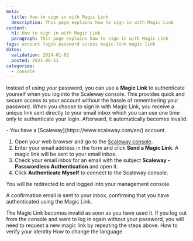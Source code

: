 ```yaml
---
meta:
  title: How to sign in with Magic Link
  description: This page explains how to sign in with Magic Link
content:
  h1: How to sign in with Magic Link
  paragraph: This page explains how to sign in with Magic Link
tags: account login password access magic-link magic link
dates:
  validation: 2024-01-02
  posted: 2021-06-11
categories:
  - console
---
```


Instead of using your password, you can use a **Magic Link** to authenticate yourself when you log into the Scaleway console. This provides quick and secure access to your account without the hassle of remembering your password. When you choose to sign in with Magic Link, you receive a unique link sent directly to your email inbox which you can use one time only to authenticate your login. Afterward, it automatically becomes invalid.

<Message type="requirement">
  - You have a [Scaleway](https://www.scaleway.com/en/) account.
</Message>

1. Open your web browser and go to the [Scaleway console](https://console.scaleway.com).
2. Enter your email address in the form and click **Send a Magic Link**.
   A magic link will be sent to your email inbox.
3. Check your email inbox for an email with the subject **Scaleway - Passwordless Authentication** and open it.
4. Click **Authenticate Myself** to connect to the Scaleway console.
    <Lightbox src="scaleway-magic-link-email.webp" alt="" />

You will be redirected to and logged into your management console.

A confirmation email is sent to your inbox, confirming that you have authenticated using the Magic Link.

<Message type="note">
  The Magic Link becomes invalid as soon as you have used it. If you log out from the console and want to log in again without your password, you will need to request a new magic link by repeating the steps above.
</Message>


<Navigation title="See also">
  <PreviousButton to="/console/account/how-to/verify-identity/">How to verify your identity</PreviousButton>
  <NextButton to="/console/account/how-to/change-language/">How to change the language</NextButton>
</Navigation>
